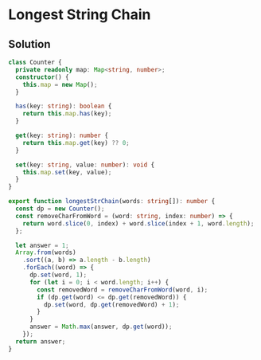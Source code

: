 # Longest String Chain

## Solution

```typescript filename="solution.ts" copy 
class Counter {
  private readonly map: Map<string, number>;
  constructor() {
    this.map = new Map();
  }

  has(key: string): boolean {
    return this.map.has(key);
  }

  get(key: string): number {
    return this.map.get(key) ?? 0;
  }

  set(key: string, value: number): void {
    this.map.set(key, value);
  }
}

export function longestStrChain(words: string[]): number {
  const dp = new Counter();
  const removeCharFromWord = (word: string, index: number) => {
    return word.slice(0, index) + word.slice(index + 1, word.length);
  };

  let answer = 1;
  Array.from(words)
    .sort((a, b) => a.length - b.length)
    .forEach((word) => {
      dp.set(word, 1);
      for (let i = 0; i < word.length; i++) {
        const removedWord = removeCharFromWord(word, i);
        if (dp.get(word) <= dp.get(removedWord)) {
          dp.set(word, dp.get(removedWord) + 1);
        }
      }
      answer = Math.max(answer, dp.get(word));
    });
  return answer;
}
```